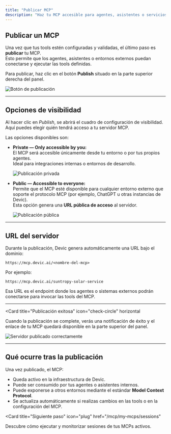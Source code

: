 ```yaml
---
title: "Publicar MCP"
description: "Haz tu MCP accesible para agentes, asistentes o servicios externos mediante una URL pública o privada."
---
```


## Publicar un MCP

Una vez que tus tools estén configuradas y validadas, el último paso es **publicar** tu MCP.  
Esto permite que los agentes, asistentes o entornos externos puedan conectarse y ejecutar las tools definidas.

Para publicar, haz clic en el botón **Publish** situado en la parte superior derecha del panel.

![Botón de publicación](f37c8f66-3882-4a16-94b5-74b8cc93b255.png)

---

## Opciones de visibilidad

Al hacer clic en *Publish*, se abrirá el cuadro de configuración de visibilidad.  
Aquí puedes elegir quién tendrá acceso a tu servidor MCP.

Las opciones disponibles son:

- **Private — Only accessible by you:**  
  El MCP será accesible únicamente desde tu entorno o por tus propios agentes.  
  Ideal para integraciones internas o entornos de desarrollo.

  ![Publicación privada](110f78f5-a95c-4430-94f0-8e6adbf438d1.png)

- **Public — Accessible to everyone:**  
  Permite que el MCP esté disponible para cualquier entorno externo que soporte el protocolo MCP (por ejemplo, ChatGPT u otras instancias de Devic).  
  Esta opción genera una **URL pública de acceso** al servidor.

  ![Publicación pública](c8cf98a8-6659-47ad-b55d-ec32ac51d5f6.png)

---

## URL del servidor

Durante la publicación, Devic genera automáticamente una URL bajo el dominio:

`https://mcp.devic.ai/<nombre-del-mcp>`

Por ejemplo:

`https://mcp.devic.ai/suntropy-solar-service`

Esa URL es el endpoint donde los agentes o sistemas externos podrán conectarse para invocar las tools del MCP.

---

<Card
  title="Publicación exitosa"
  icon="check-circle"
  horizontal
>
  Cuando la publicación se complete, verás una notificación de éxito y el enlace de tu MCP quedará disponible en la parte superior del panel.
</Card>

![Servidor publicado correctamente](f37c8f66-3882-4a16-94b5-74b8cc93b255.png)

---

## Qué ocurre tras la publicación

Una vez publicado, el MCP:

- Queda activo en la infraestructura de Devic.  
- Puede ser consumido por tus agentes o asistentes internos.  
- Puede exponerse a otros entornos mediante el estándar **Model Context Protocol**.  
- Se actualiza automáticamente si realizas cambios en las tools o en la configuración del MCP.

<Card
  title="Siguiente paso"
  icon="plug"
  href="/mcp/my-mcps/sessions"
>
  Descubre cómo ejecutar y monitorizar sesiones de tus MCPs activos.
</Card>
